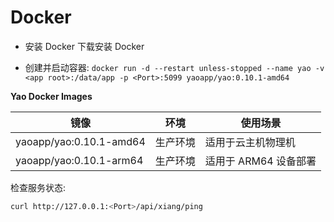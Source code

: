 # Docker

- 安装 Docker 下载安装 Docker

- 创建并启动容器: `docker run -d --restart unless-stopped --name yao -v <app root>:/data/app -p <Port>:5099 yaoapp/yao:0.10.1-amd64`

**Yao Docker Images**

| 镜像                    | 环境     | 使用场景              |
| ----------------------- | -------- | --------------------- |
| yaoapp/yao:0.10.1-amd64 | 生产环境 | 适用于云主机物理机    |
| yaoapp/yao:0.10.1-arm64 | 生产环境 | 适用于 ARM64 设备部署 |

检查服务状态:

```bash
curl http://127.0.0.1:<Port>/api/xiang/ping
```
